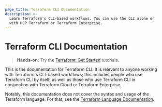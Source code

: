 ```yaml
---
page_title: Terraform CLI Documentation
description: >-
  Learn Terraform's CLI-based workflows. You can use the CLI alone or
  with HCP Terraform or Terraform Enterprise.
---
```


# Terraform CLI Documentation

> **Hands-on:** Try the [Terraform: Get Started](/terraform/tutorials/aws-get-started?utm_source=WEBSITE&utm_medium=WEB_IO&utm_offer=ARTICLE_PAGE&utm_content=DOCS) tutorials.

This is the documentation for Terraform CLI. It is relevant to anyone working
with Terraform's CLI-based workflows; this includes people who use Terraform CLI
by itself, as well as those who use Terraform CLI in conjunction with Terraform
Cloud or Terraform Enterprise.

Notably, this documentation does not cover the syntax and usage of the Terraform
language. For that, see the
[Terraform Language Documentation](/terraform/language).
